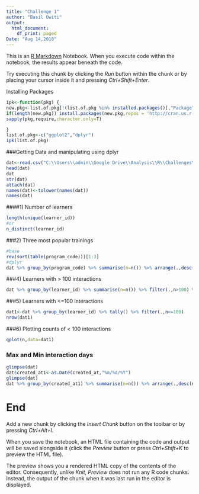 ```yaml
---
title: "Challenge 1"
author: "Basil Owiti"
output:
  html_document:
    df_print: paged
Date: "Aug 14,2018"
---
```


This is an [R Markdown](http://rmarkdown.rstudio.com) Notebook. When you execute code within the notebook, the results appear beneath the code. 

Try executing this chunk by clicking the *Run* button within the chunk or by placing your cursor inside it and pressing *Ctrl+Shift+Enter*. 


  
Installing Packages
```r
ipk<-function(pkg) {
new.pkg<-list.of.pkg[!(list.of.pkg %in% installed.packages()[,"Package"])]
if(length(new.pkg)) install.packages(new.pkg,repos = 'http://cran.us.r-project.org',dependencies = T)
sapply(pkg,require,character.only=T)

}
list.of.pkg<-c("ggplot2","dplyr")
ipk(list.of.pkg)
```
###Getting Data and manipulating using dplyr
```r
dat<-read.csv("C:\\Users\\admin\\Google Drive\\Analysis\\R\\Challenges\\1.Data\\challenge 1 dataset (housing).csv", header = T)
head(dat)
dat
str(dat)
attach(dat)
names(dat)<-tolower(names(dat))
names(dat)
```
####1) Number of learners
```r
length(unique(learner_id))
#or
n_distinct(learner_id)
```
###2) Three most popular trainings
```r
#base
rev(sort(table(program_code)))[1:3]
#dplyr
dat %>% group_by(program_code) %>% summarise(n=n()) %>% arrange(.,desc(n)) %>% slice(1:3,)
```
###4) Learners with > 100 interactions
```r
dat %>% group_by(learner_id) %>% summarise(n=n()) %>% filter(.,n>100) %>% nrow() 
```
###5) Learners with <=100 interactions
```r
dat1<-dat %>% group_by(learner_id) %>% tally() %>% filter(.,n<=100)
nrow(dat1)
```
###6) Plotting counts of < 100 interactions
```r
qplot(n,data=dat1)
```

### Max and Min interaction days
```r
glimpse(dat)
dat$created_at1<-as.Date(created_at,"%m/%d/%Y")
glimpse(dat)
dat %>% group_by(created_at1) %>% summarise(n=n()) %>% arrange(.,desc(n)) %>% filter(n==max(n) | n==min(n))

```
# End

Add a new chunk by clicking the *Insert Chunk* button on the toolbar or by pressing *Ctrl+Alt+I*.

When you save the notebook, an HTML file containing the code and output will be saved alongside it (click the *Preview* button or press *Ctrl+Shift+K* to preview the HTML file).

The preview shows you a rendered HTML copy of the contents of the editor. Consequently, unlike *Knit*, *Preview* does not run any R code chunks. Instead, the output of the chunk when it was last run in the editor is displayed.
